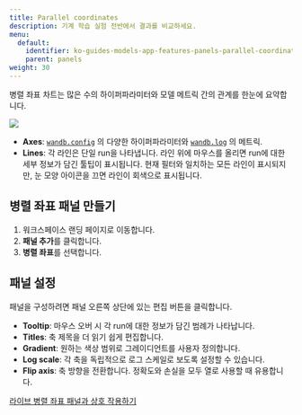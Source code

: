 ```yaml
---
title: Parallel coordinates
description: 기계 학습 실험 전반에서 결과를 비교하세요.
menu:
  default:
    identifier: ko-guides-models-app-features-panels-parallel-coordinates
    parent: panels
weight: 30
---
```


병렬 좌표 차트는 많은 수의 하이퍼파라미터와 모델 메트릭 간의 관계를 한눈에 요약합니다.

<Frame>
    <img src="/images/app_ui/parallel_coordinates.gif"  />
</Frame>

*   **Axes**: [`wandb.config`](/ko/guides/models/track/config) 의 다양한 하이퍼파라미터와 [`wandb.log`](/ko/guides/models/track/log/) 의 메트릭.
*   **Lines**: 각 라인은 단일 run을 나타냅니다. 라인 위에 마우스를 올리면 run에 대한 세부 정보가 담긴 툴팁이 표시됩니다. 현재 필터와 일치하는 모든 라인이 표시되지만, 눈 모양 아이콘을 끄면 라인이 회색으로 표시됩니다.

## 병렬 좌표 패널 만들기

1.  워크스페이스 랜딩 페이지로 이동합니다.
2.  **패널 추가**를 클릭합니다.
3.  **병렬 좌표**를 선택합니다.

## 패널 설정

패널을 구성하려면 패널 오른쪽 상단에 있는 편집 버튼을 클릭합니다.

*   **Tooltip**: 마우스 오버 시 각 run에 대한 정보가 담긴 범례가 나타납니다.
*   **Titles**: 축 제목을 더 읽기 쉽게 편집합니다.
*   **Gradient**: 원하는 색상 범위로 그레이디언트를 사용자 정의합니다.
*   **Log scale**: 각 축을 독립적으로 로그 스케일로 보도록 설정할 수 있습니다.
*   **Flip axis**: 축 방향을 전환합니다. 정확도와 손실을 모두 열로 사용할 때 유용합니다.

[라이브 병렬 좌표 패널과 상호 작용하기](https://app.wandb.ai/example-team/sweep-demo/reports/Zoom-in-on-Parallel-Coordinates-Charts--Vmlldzo5MTQ4Nw)